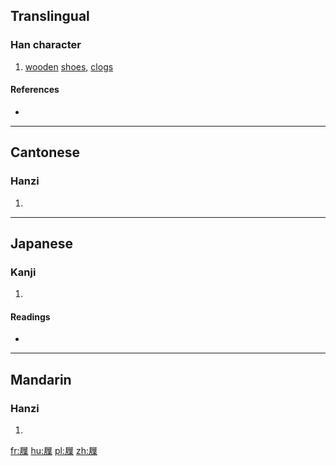 ==Translingual==

===Han character===
{{Han char|rn=44|rad=尸|as=12|sn=15|four=77294|canj=SHOD,XSHOD|ids=⿸尸⿰彳枼}}

# [[wooden]] [[shoe]]s, [[clog]]s

====References====
* {{Han ref|kx=0303.480|dkj=07804|dj=0602.040|hdz=20980.020|uh=5C67|ud=23655|bh=E561|bd=58721}}

----

==Cantonese==

===Hanzi===
{{yue-hanzi|jyut=[[sit3]]|y=sit3}}

# {{defn|lang=yue|sort=尸12}}

----

==Japanese==

===Kanji===
{{ja-kanji|grade=|rs=尸12}}

# {{defn|lang=ja|sort=尸12}}

====Readings====
* {{ja-readings|on=[[てい]] (tei), [[たい]] (tai), [[せふ]] (sefu)|kun=[[しきわら]] (shikiwara), [[くつしき]] (kutsushiki)}}

----

==Mandarin==

===Hanzi===
{{cmn-hanzi|pin=[[xiè]] ([[xie4]])|wg=hsieh<sup>4</sup>}}

# {{defn|lang=cmn|sort=尸12}}

[[fr:屧]]
[[hu:屧]]
[[pl:屧]]
[[zh:屧]]